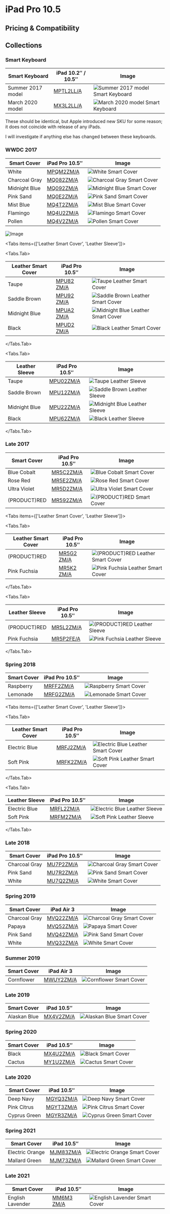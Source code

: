 
# iPad Pro 10.5

## Pricing & Compatibility

## Collections

### Smart Keyboard

| Smart Keyboard | iPad 10.2″ / 10.5″ | Image |
| --- | --- | --- |
| Summer 2017 model | [MPTL2<wbr/>LL/A](/ipad_pro105/MPTL2) | ![Summer 2017 model Smart Keyboard](/everyphone/MPTL2.png) |
| March 2020 model | [MX3L2<wbr/>LL/A](/ipad_pro105/MX3L2) | ![March 2020 model Smart Keyboard](/everyphone/MX3L2.png) |

These should be identical, but Apple introduced new SKU for some reason; it does not coincide with release of any iPads.

I will investigate if anything else has changed between these keyboards.

### WWDC 2017

| Smart Cover | iPad Pro 10.5″ | Image |
| --- | --- | --- |
| White | [MPQM2<wbr/>ZM/A](/ipad_pro105/MPQM2) | ![White Smart Cover](/everyphone/MPQM2.png) |
| Charcoal Gray | [MQ082<wbr/>ZM/A](/ipad_pro105/MQ082) | ![Charcoal Gray Smart Cover](/everyphone/MQ082.png) |
| Midnight Blue | [MQ092<wbr/>ZM/A](/ipad_pro105/MQ092) | ![Midnight Blue Smart Cover](/everyphone/MQ092.png) |
| Pink Sand | [MQ0E2<wbr/>ZM/A](/ipad_pro105/MQ0E2) | ![Pink Sand Smart Cover](/everyphone/MQ0E2.png) |
| Mist Blue | [MQ4T2<wbr/>ZM/A](/ipad_pro105/MQ4T2) | ![Mist Blue Smart Cover](/everyphone/MQ4T2.png) |
| Flamingo | [MQ4U2<wbr/>ZM/A](/ipad_pro105/MQ4U2) | ![Flamingo Smart Cover](/everyphone/MQ4U2.png) |
| Pollen | [MQ4V2<wbr/>ZM/A](/ipad_pro105/MQ4V2) | ![Pollen Smart Cover](/everyphone/MQ4V2.png) |

![Image](/assets/2017-ipad-pro.jpg)

<Tabs
  items={['Leather Smart Cover', 'Leather Sleeve']}>

<Tabs.Tab>

| Leather Smart Cover | iPad Pro 10.5″ | Image |
| --- | --- | --- |
| Taupe | [MPU82<wbr/>ZM/A](/ipad_pro105/MPU82) | ![Taupe Leather Smart Cover](/everyphone/MPU82.png) |
| Saddle Brown | [MPU92<wbr/>ZM/A](/ipad_pro105/MPU92) | ![Saddle Brown Leather Smart Cover](/everyphone/MPU92.png) |
| Midnight Blue | [MPUA2<wbr/>ZM/A](/ipad_pro105/MPUA2) | ![Midnight Blue Leather Smart Cover](/everyphone/MPUA2.png) |
| Black | [MPUD2<wbr/>ZM/A](/ipad_pro105/MPUD2) | ![Black Leather Smart Cover](/everyphone/MPUD2.png) |

</Tabs.Tab>

<Tabs.Tab>

| Leather Sleeve | iPad Pro 10.5″ | Image |
| --- | --- | --- |
| Taupe | [MPU02<wbr/>ZM/A](/ipad_pro105/MPU02) | ![Taupe Leather Sleeve](/everyphone/MPU02.png) |
| Saddle Brown | [MPU12<wbr/>ZM/A](/ipad_pro105/MPU12) | ![Saddle Brown Leather Sleeve](/everyphone/MPU12.png) |
| Midnight Blue | [MPU22<wbr/>ZM/A](/ipad_pro105/MPU22) | ![Midnight Blue Leather Sleeve](/everyphone/MPU22.png) |
| Black | [MPU62<wbr/>ZM/A](/ipad_pro105/MPU62) | ![Black Leather Sleeve](/everyphone/MPU62.png) |

</Tabs.Tab>
</Tabs>

### Late 2017

| Smart Cover | iPad Pro 10.5″ | Image |
| --- | --- | --- |
| Blue Cobalt | [MR5C2<wbr/>ZM/A](/ipad_pro105/MR5C2) | ![Blue Cobalt Smart Cover](/everyphone/MR5C2.png) |
| Rose Red | [MR5E2<wbr/>ZM/A](/ipad_pro105/MR5E2) | ![Rose Red Smart Cover](/everyphone/MR5E2.png) |
| Ultra Violet | [MR5D2<wbr/>ZM/A](/ipad_pro105/MR5D2) | ![Ultra Violet Smart Cover](/everyphone/MR5D2.png) |
| (PRODUCT)RED | [MR592<wbr/>ZM/A](/ipad_pro105/MR592) | ![(PRODUCT)RED Smart Cover](/everyphone/MR592.png) |

<Tabs
  items={['Leather Smart Cover', 'Leather Sleeve']}>

<Tabs.Tab>

| Leather Smart Cover | iPad Pro 10.5″ | Image |
| --- | --- | --- |
| (PRODUCT)RED | [MR5G2<wbr/>ZM/A](/ipad_pro105/MR5G2) | ![(PRODUCT)RED Leather Smart Cover](/everyphone/MR5G2.png) |
| Pink Fuchsia | [MR5K2<wbr/>ZM/A](/ipad_pro105/MR5K2) | ![Pink Fuchsia Leather Smart Cover](/everyphone/MR5K2.png) |

</Tabs.Tab>

<Tabs.Tab>

| Leather Sleeve | iPad Pro 10.5″ | Image |
| --- | --- | --- |
| (PRODUCT)RED | [MR5L2<wbr/>ZM/A](/ipad_pro105/MR5L2) | ![(PRODUCT)RED Leather Sleeve](/everyphone/MR5L2.png) |
| Pink Fuchsia | [MR5P2<wbr/>FE/A](/ipad_pro105/MR5P2) | ![Pink Fuchsia Leather Sleeve](/everyphone/MR5P2.png) |

</Tabs.Tab>
</Tabs>

### Spring 2018

| Smart Cover | iPad Pro 10.5″ | Image |
| --- | --- | --- |
| Raspberry | [MRFF2<wbr/>ZM/A](/ipad_pro105/MRFF2) | ![Raspberry Smart Cover](/everyphone/MRFF2.png) |
| Lemonade | [MRFG2<wbr/>ZM/A](/ipad_pro105/MRFG2) | ![Lemonade Smart Cover](/everyphone/MRFG2.png) |

<Tabs
  items={['Leather Smart Cover', 'Leather Sleeve']}>

<Tabs.Tab>

| Leather Smart Cover | iPad Pro 10.5″ | Image |
| --- | --- | --- |
| Electric Blue | [MRFJ2<wbr/>ZM/A](/ipad_pro105/MRFJ2) | ![Electric Blue Leather Smart Cover](/everyphone/MRFJ2.png) |
| Soft Pink | [MRFK2<wbr/>ZM/A](/ipad_pro105/MRFK2) | ![Soft Pink Leather Smart Cover](/everyphone/MRFK2.png) |

</Tabs.Tab>

<Tabs.Tab>

| Leather Sleeve | iPad Pro 10.5″ | Image |
| --- | --- | --- |
| Electric Blue | [MRFL2<wbr/>ZM/A](/ipad_pro105/MRFL2) | ![Electric Blue Leather Sleeve](/everyphone/MRFL2.png) |
| Soft Pink | [MRFM2<wbr/>ZM/A](/ipad_pro105/MRFM2) | ![Soft Pink Leather Sleeve](/everyphone/MRFM2.png) |

</Tabs.Tab>
</Tabs>

### Late 2018

| Smart Cover | iPad Pro 10.5″ | Image |
| --- | --- | --- |
| Charcoal Gray | [MU7P2<wbr/>ZM/A](/ipad_pro105/MU7P2) | ![Charcoal Gray Smart Cover](/everyphone/MU7P2.png) |
| Pink Sand | [MU7R2<wbr/>ZM/A](/ipad_pro105/MU7R2) | ![Pink Sand Smart Cover](/everyphone/MU7R2.png) |
| White | [MU7Q2<wbr/>ZM/A](/ipad_pro105/MU7Q2) | ![White Smart Cover](/everyphone/MU7Q2.png) |

### Spring 2019

| Smart Cover | iPad Air 3 | Image |
| --- | --- | --- |
| Charcoal Gray | [MVQ22<wbr/>ZM/A](/ipad_pro105/MVQ22) | ![Charcoal Gray Smart Cover](/everyphone/MVQ22.png) |
| Papaya | [MVQ52<wbr/>ZM/A](/ipad_pro105/MVQ52) | ![Papaya Smart Cover](/everyphone/MVQ52.png) |
| Pink Sand | [MVQ42<wbr/>ZM/A](/ipad_pro105/MVQ42) | ![Pink Sand Smart Cover](/everyphone/MVQ42.png) |
| White | [MVQ32<wbr/>ZM/A](/ipad_pro105/MVQ32) | ![White Smart Cover](/everyphone/MVQ32.png) |

### Summer 2019

| Smart Cover | iPad Air 3 | Image |
| --- | --- | --- |
| Cornflower | [MWUY2<wbr/>ZM/A](/ipad_pro105/MWUY2) | ![Cornflower Smart Cover](/everyphone/MWUY2.png) |

### Late 2019

| Smart Cover | iPad 10.5″ | Image |
| --- | --- | --- |
| Alaskan Blue | [MX4V2<wbr/>ZM/A](/ipad_pro105/MX4V2) | ![Alaskan Blue Smart Cover](/everyphone/MX4V2.png) |

### Spring 2020

| Smart Cover | iPad 10.5″ | Image |
| --- | --- | --- |
| Black | [MX4U2<wbr/>ZM/A](/ipad_pro105/MX4U2) | ![Black Smart Cover](/everyphone/MX4U2.png) |
| Cactus | [MY1U2<wbr/>ZM/A](/ipad_pro105/MY1U2) | ![Cactus Smart Cover](/everyphone/MY1U2.png) |

### Late 2020

| Smart Cover | iPad 10.5″ | Image |
| --- | --- | --- |
| Deep Navy | [MGYQ3<wbr/>ZM/A](/ipad_pro105/MGYQ3) | ![Deep Navy Smart Cover](/everyphone/MGYQ3.png) |
| Pink Citrus | [MGYT3<wbr/>ZM/A](/ipad_pro105/MGYT3) | ![Pink Citrus Smart Cover](/everyphone/MGYT3.png) |
| Cyprus Green | [MGYR3<wbr/>ZM/A](/ipad_pro105/MGYR3) | ![Cyprus Green Smart Cover](/everyphone/MGYR3.png) |

### Spring 2021

| Smart Cover | iPad 10.5″ | Image |
| --- | --- | --- |
| Electric Orange | [MJM83<wbr/>ZM/A](/ipad_pro105/MJM83) | ![Electric Orange Smart Cover](/everyphone/MJM83.png) |
| Mallard Green | [MJM73<wbr/>ZM/A](/ipad_pro105/MJM73) | ![Mallard Green Smart Cover](/everyphone/MJM73.png) |

### Late 2021

| Smart Cover | iPad 10.5″ | Image |
| --- | --- | --- |
| English Lavender | [MM6M3<wbr/>ZM/A](/ipad_pro105/MM6M3) | ![English Lavender Smart Cover](/everyphone/MM6M3.png) |
